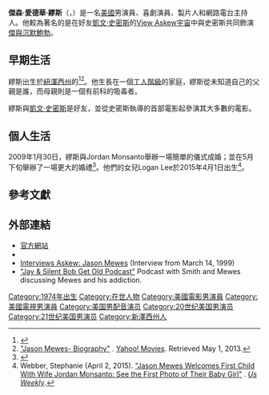 {{noteTA
|G1=Show
|G2=Movie
|G3=TV
}}
{{Infobox entertainer
| type        = 男演員
| name        = 傑森·繆斯
| foreignname = {{lang|en|Jason Mewes}}
| image       = Jason Mewes 2015.jpg
| caption     = 2015年6月，繆斯在[[佛羅里達州|佛羅里達州]]的{{lang|en|SuperCon}}
| birthname   = 傑森·愛德華·繆斯<br>（{{lang|en|Jason Edward Mewes}}）
| birth_date  = {{Birth date and age|df=yes|1974|6|12}}
| birth_place = 美國[[紐澤西州|紐澤西州]]{{le|高地 (紐澤西州)|Highlands, New Jersey|高地}}
| alma_mater  = 
| occupation  = [[演員|演員]]、[[喜劇演員|喜劇演員]]、製片人、電台主持人
| yearsactive = 1994年至今
| spouse      = {{marriage|喬丹·孟山都|2009}}
| children    = 1
| relatives   =  
| website     = [http://jmewes.com/ 官方網站]
| awards      = 
}}
'''傑森·愛德華·繆斯'''（{{lang-en|Jason Edward Mewes}}，{{bd|1974年|6月12日}}）是一名[[美國|美國]]男演員、喜劇演員、製片人和網路電台主持人。他較為著名的是在好友[[凱文·史密斯|凱文·史密斯]]的[[View_Askew宇宙|View Askew宇宙]]中與史密斯共同飾演[[傑與沉默鮑勃|傑與沉默鮑勃]]。

==早期生活==
繆斯出生於[[紐澤西州|紐澤西州]]的{{le|高地 (紐澤西州)|Highlands, New Jersey|高地}}<ref>{{cite news |title= Today in history |publisher= [[ABC_News|ABC News]] |date= June 12, 2014 |url= http://abcnews.go.com/US/wireStory/today-history-24100059?singlePage=true |agency= [[Associated_Press|Associated Press]] |accessdate= 2017-01-14 |archive-date= 2014-06-15 |archive-url= https://archive.is/20140615172344/http://abcnews.go.com/US/wireStory/today-history-24100059?singlePage=true |dead-url= no }}</ref><ref>[http://movies.yahoo.com/person/jason-mewes/biography.html "Jason Mewes- Biography"] {{Wayback|url=http://movies.yahoo.com/person/jason-mewes/biography.html |date=20160313074457 }}. [[Yahoo!_Movies|Yahoo! Movies]]. Retrieved May 1, 2013.</ref>。他生長在一個[[工人階級|工人階級]]的家庭，繆斯從未知道自己的父親是誰，而母親則是一個有前科的吸毒者。

繆斯與[[凱文·史密斯|凱文·史密斯]]是好友，並從史密斯執導的首部電影起參演其大多數的電影。

==個人生活==
2009年1月30日，繆斯與Jordan Monsanto舉辦一場簡單的儀式成婚；並在5月下旬舉辦了一場更大的婚禮<ref>{{Cite web |url=http://www.celebweddings.com/jasonmewes/mewes-marries |title=Mewes Marries |work=Celebrity Weddings |date=2009-02-18 |accessdate=2011-09-12 |deadurl=yes |archiveurl=https://web.archive.org/web/20111002143838/http://www.celebweddings.com/jasonmewes/mewes-marries |archivedate=2011-10-02 }}</ref>。他們的女兒Logan Lee於2015年4月1日出生<ref>Webber, Stephanie (April 2, 2015). [http://www.usmagazine.com/celebrity-moms/news/jason-mewes-welcomes-first-child-with-wife-jordan-monsanto-first-pic-201524 "Jason Mewes Welcomes First Child With Wife Jordan Monsanto: See the First Photo of Their Baby Girl"] {{Wayback|url=http://www.usmagazine.com/celebrity-moms/news/jason-mewes-welcomes-first-child-with-wife-jordan-monsanto-first-pic-201524 |date=20201108161522 }}. ''[[Us_Weekly|Us Weekly]]''.</ref>。

==參考文獻==
{{reflist|30em}}

==外部連結==
{{Commons category|Jason Mewes}}
* [https://web.archive.org/web/20170228170042/http://www.jmewes.com/ 官方網站]
* {{IMDb name|582939}}
* [http://www.viewaskew.com/interviews/mewes/ Interviews Askew: Jason Mewes] {{Wayback|url=http://www.viewaskew.com/interviews/mewes/ |date=20201112025003 }} (Interview from March 14, 1999)
* [https://web.archive.org/web/20110822031946/http://smodcast.com/channels/jay-silent-bob-get-old/ "Jay & Silent Bob Get Old Podcast"] Podcast with Smith and Mewes discussing Mewes and his addiction.

{{Authority control}}

{{DEFAULTSORT:Mewes, Jason}}
[[Category:1974年出生|Category:1974年出生]]
[[Category:在世人物|Category:在世人物]]
[[Category:美國電影男演員|Category:美國電影男演員]]
[[Category:美國電視男演員|Category:美國電視男演員]]
[[Category:美国男配音演员|Category:美国男配音演员]]
[[Category:20世纪美国男演员|Category:20世纪美国男演员]]
[[Category:21世纪美国男演员|Category:21世纪美国男演员]]
[[Category:新澤西州人|Category:新澤西州人]]